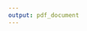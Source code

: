 ```yaml
---
output: pdf_document
---
```


\begin{appendices}

\chapter*{Appendix A. Main linkage PBPP approval}\label{app:a}
\thispagestyle{empty}
\includepdf[pages={-}]{data/assets/pbpp.pdf}

\chapter*{Appendix B}\label{app:b}
\thispagestyle{empty}

\begin{longtable}{@{}lr@{}}
\caption{Medicines not included in total counts}
\label{append-tab-1} \\
\toprule
Medicine Name & BNF subsection \\* \midrule
\endfirsthead
%
\multicolumn{2}{c}%
{{\bfseries continued from previous page}} \\
\toprule
Medicine Name & BNF subsection \\* \midrule
\endhead
%
\bottomrule
\endfoot
%
\endlastfoot
%
GLUCAGON & 06.01.04 \\
OILS FOR THE EAR & 12.01.03 \\
CHLORHEXIDINE GLUCONATE & 12.03.04 \\
ENTERAL NUTRITION & 09.04.02 \\
DOCUSATE SODIUM & 12.01.03 \\
EMOLLIENTS & 13.01.01 \\
SUNSCREEN & 13.08.01 \\
POVIDONE IODINE & 13.11.04 \\
OXYGEN CYLINDERS & 03.06.00 \\
MULTIVITAMINS & 09.06.07 \\
\begin{tabular}[c]{@{}l@{}}LIDOCAINE HYDROCHLORIDE \\ WITH CHLORHEXIDINE GLUCONATE\end{tabular} & 15.02.01 \\
WATER FOR INJECTIONS & 09.02.02 \\
HEPARINOID & 13.14.00 \\
DICLOFENAC & 13.08.01 \\
PROFLAVINE HEMISULFATE & 13.10.05 \\
RALOXIFENE HYDROCHLORIDE & 06.04.01 \\
\begin{tabular}[c]{@{}l@{}}COMPOUND TOPICAL PREPARATIONS \\ WITH LIDOCAINE\end{tabular} & 15.02.01 \\
FOODS FOR SPECIAL DIETS & 09.04.01 \\
\begin{tabular}[c]{@{}l@{}}COMPOUND PREPARATIONS WITH \\ SALICYLIC ACID\end{tabular} & 13.07.00 \\
KETOROLAC TROMETAMOL & 11.08.02 \\
BENZOCAINE & 12.03.03 \\
FOODS FOR SPECIAL DIETS & 09.04.02 \\
MAGNESIUM SULFATE & 13.10.05 \\
HYDROGEN PEROXIDE & 13.11.06 \\
FLUOROURACIL & 13.08.01 \\
UREA HYDROGEN PEROXIDE & 12.01.03 \\
METHYLPREDNISOLONE & 10.01.02 \\
GLUCOSE & 09.02.02 \\
CHLORHEXIDINE GLUCONATE & 13.11.02 \\
LIDOCAINE & 15.02.01 \\
\begin{tabular}[c]{@{}l@{}}AMYLMETACRESOL AND \\ DICHLOROBENZYL ALCOHOL\end{tabular} & 12.03.03 \\
CETYLPYRIDINIUM CHLORIDE & 12.03.03 \\
SALICYLIC ACID & 13.07.00 \\
HEXETIDINE & 12.03.04 \\
GLUTEN FREE BISCUITS & 09.04.01 \\
GLUTEN FREE MIXES & 09.04.01 \\
GLUTEN FREE BREAD & 09.04.01 \\
GLUCOSE & 06.01.04 \\
\begin{tabular}[c]{@{}l@{}}CETRIMIDE AND \\ CHLORHEXIDINE GLUCONATE\end{tabular} & 13.10.05 \\
ORCIPRENALINE SULFATE & 03.01.01 \\
BOWEL CLEANSING SOLUTIONS & 01.06.05 \\
IMIQUIMOD & 13.07.00 \\
ENTERAL NUTRITION & 09.04.01 \\
OXYGEN CYLINDERS WITH SET & 03.06.00 \\
COMPOUND HERBAL PREPARATIONS & 09.12.00 \\
ZINC OXIDE & 13.13.01 \\
ALUMINIUM DIHYDROXYALLANTOINATE & 13.12.00 \\
\begin{tabular}[c]{@{}l@{}}CETYLPYRIDINIUM CHLORIDE WITH \\ CHLOROCRESOL AND\\ LIDOCAINE HYDROCHLORIDE\end{tabular} & 12.03.04 \\
GLUTEN FREE/LOW PROTEIN BISCUITS & 09.04.01 \\
LOW PROTEIN BISCUITS & 09.04.01 \\
GLUTEN FREE PASTA & 09.04.01 \\
GLUTEN FREE/WHEAT FREE BISCUITS & 09.04.01 \\
GLUTEN FREE/WHEAT FREE BREAD & 09.04.01 \\
HYOSCINE HYDROBROMIDE & 15.01.03 \\
MIDAZOLAM & 15.01.04 \\
POTASSIUM PERMANGANATE & 13.11.06 \\
POVIDONE IODINE & 13.10.05 \\
GLUTEN FREE/WHEAT FREE MIXES & 09.04.01 \\
FOODS FOR SPECIAL DIETS & 09.11.04 \\
ALUMINIUM CHLORIDE HEXAHYDRATE & 13.12.00 \\
GLUTEN FREE/WHEAT FREE PASTA & 09.04.01 \\
SODIUM CHLORIDE & 09.02.02 \\
HELICOBACTER PYLORI TEST & 01.03.00 \\
GLUCOSAMINE SULFATE & 09.12.00 \\
LIDOCAINE HYDROCHLORIDE & 15.02.01 \\
TRIAMCINOLONE ACETONIDE & 10.01.02 \\
GLUTEN FREE GRAINS/FLOURS & 09.04.01 \\
HYDROGEN PEROXIDE & 13.10.05 \\
APRACLONIDINE & 11.08.02 \\
PODOPHYLLUM & 13.07.00 \\
AMINO ACID SUPPLEMENTS & 09.04.01 \\
LIDOCAINE HYDROCHLORIDE & 12.03.03 \\
IODINE & 13.11.04 \\
CAMOUFLAGERS & 13.08.02 \\
COVERING AGENTS & 13.08.02 \\
CETOMACROGOL & 13.01.01 \\
GLUTARALDEHYDE & 13.07.00 \\
MENTHOL WITH EUCALYPTUS & 03.08.00 \\
CALCIUM FOLINATE & 08.01.00 \\
SILVER NITRATE & 13.07.00 \\
DEQUALINIUM CHLORIDE & 12.03.03 \\
GLUTEN FREE/WHEAT FREE GRAINS/FLOURS & 09.04.01 \\
CATHETER PATENCY SOLUTIONS & 07.04.04 \\
NEPAFENAC & 11.08.02 \\
HEXYLRESORCINOL & 12.03.03 \\
CETRIMIDE & 13.10.05 \\
PREDNISOLONE & 10.01.02 \\
\begin{tabular}[c]{@{}l@{}}CETRIMIDE AND CHLORHEXIDINE \\ GLUCONATE\end{tabular} & 13.11.02 \\
\begin{tabular}[c]{@{}l@{}}SODIUM PICOSULFATE AND \\ MAGNESIUM CITRATE\end{tabular} & 01.06.05 \\
SODIUM BICARBONATE & 09.02.02 \\
LOW PROTEIN MIXES & 09.04.01 \\
BENZALKONIUM CHLORIDE & 12.03.03 \\
BENZOIN & 03.08.00 \\
CEFPODOXIME & 05.01.02 \\
ALCOHOL & 13.11.01 \\
\begin{tabular}[c]{@{}l@{}}CHLORHEXIDINE IN \\ ISOPROPYL ALCOHOL\end{tabular} & 13.11.02 \\
TETRACAINE & 11.07.00 \\
SYRUP & 09.11.01 \\
COMBINED FOOD PREPARATION & 09.11.04 \\
CHLORHEXIDINE IN METHYLATED SPIRIT & 13.11.02 \\
HYDROCORTISONE ACETATE & 10.01.02 \\
GLUCOSE & 09.04.01 \\
DIBROMOPROPAMIDINE ISETIONATE & 13.10.05 \\
ISOPROPYL ALCOHOL & 13.11.01 \\
INOSINE ACEDOBEN DIMEPRANOL & 05.03.02 \\
EPINEPHRINE & 02.07.03 \\
CHLORHEXIDINE GLUCONATE & 13.10.05 \\
THYMOL & 12.03.04 \\
DICLOFENAC & 11.08.02 \\
FLUORESCEIN SODIUM & 11.08.02 \\
LOW PROTEIN BREAD & 09.04.01 \\
TETRACAINE & 15.02.01 \\
ALFENTANIL & 15.01.04 \\
FOODS FOR SPECIAL DIETS & 09.09.00 \\
FOODS & 09.04.02 \\
\begin{tabular}[c]{@{}l@{}}CHLOROBUTANOL AND \\ CHLORHEXIDINE GLUCONATE\end{tabular} & 12.03.04 \\
FORMALDEHYDE & 13.07.00 \\
GLYCOPYRRONIUM BROMIDE & 15.01.03 \\
\begin{tabular}[c]{@{}l@{}}CHLORHEXIDINE DIGLUCONATE AND\\  TETRACAINE HYDROCHLORIDE\end{tabular} & 12.03.03 \\
OXYBUPROCAINE HYDROCHLORIDE & 11.07.00 \\
SOLVENT ETHER & 13.11.01 \\
PHLEUM PRATENSE & 03.04.02 \\
BENZOCAINE & 13.02.03 \\
TALC PURIFIED & 13.02.03 \\
PHOSPHATES (RECTAL) & 01.06.05 \\
DIAZOXIDE & 06.01.04 \\
BUPIVACAINE HYDROCHLORIDE & 15.02.01 \\
\begin{tabular}[c]{@{}l@{}}LIDOCAINE HYDROCHLORIDE WITH\\  CHLORHEXIDINE GLUCONATE\end{tabular} & 12.03.03 \\
TENECTEPLASE & 02.10.02 \\
LOW PROTEIN PASTA & 09.04.01 \\
LIDOCAINE WITH EPINEPHRINE & 15.02.01 \\
\begin{tabular}[c]{@{}l@{}}AMYLMETACRESOL AND DICHLOROBENZYL \\ ALCOHOL WITH ASCORBIC ACID\end{tabular} & 12.03.03 \\
GENTIAN & 09.07.00 \\
PHENOL & 13.11.05 \\
ETYNODIOL DIACETATE & 07.03.02 \\
GLUTEN FREE/LOW PROTEIN PASTA & 09.04.01 \\
SODIUM BENZOATE & 12.03.04 \\
MISCELLANEOUS HERBALS & 09.12.00 \\
WITCH HAZEL & 13.11.06 \\
LOW PROTEIN CEREALS & 09.04.01 \\
GLUTEN FREE COOKING AIDS & 09.04.01 \\
SODIUM HYPOCHLORITE & 13.11.04 \\
CHLORHEXIDINE IN ISOPROPYL ALCOHOL & 13.11.01 \\
LACTASE & 09.11.02 \\
KETOROLAC TROMETAMOL & 15.01.04 \\
KETAMINE & 15.01.01 \\
MAGNESIUM CITRATE & 01.06.05 \\
CHLOROXYLENOL & 13.11.05 \\
LIDOCAINE WITH AMINOACRIDINE & 12.03.03 \\
ATROPINE SULFATE & 15.01.03 \\
PROXYMETACAINE HYDROCHLORIDE & 11.07.00 \\
ENTERAL NUTRITION & 09.09.00 \\
FLUOROURACIL WITH SALICYLIC ACID & 13.08.01 \\
LIDOCAINE AND TETRACAINE & 15.02.01 \\
PARAFFIN HARD & 13.01.01 \\
FENTANYL & 15.01.04 \\
FOODS FOR SPECIAL DIETS & 09.11.01 \\
MESNA & 08.01.00 \\
MOXIFLOXACIN & 11.08.02 \\
DECOGESTANT DROPS & 03.08.00 \\
BROMFENAC & 11.08.02 \\
HYDROGEN PEROXIDE & 12.03.04 \\
SODIUM CHLORIDE & 07.04.04 \\
LOW PROTEIN FOODS & 09.04.01 \\
LOW PROTEIN GRAINS/FLOURS & 09.04.01 \\
PHENOL WITH CHLORHEXIDINE GLUCONATE & 13.10.05 \\
INGENOL MEBUTATE & 13.08.01 \\
GLUTEN FREE CEREALS & 09.04.01 \\
INTRAVENOUS NUTRITION SUPPLEMENTS & 09.03.00 \\
VITAMINS C AND D3 WITH FOLIC ACID & 09.06.07 \\
DINOPROSTONE & 07.01.01 \\
CRANBERRY & 09.12.00 \\
ALUMINIUM CHLORIDE & 13.12.00 \\
POTASSIUM CHLORIDE & 09.02.02 \\
BRIMONIDINE TARTRATE & 13.06.03 \\
\begin{tabular}[c]{@{}l@{}}BENZOYL PEROXIDE WITH \\ POTASSIUM HYDROXYQUINOLINE\end{tabular} & 13.11.02 \\
ULIPRISTAL & 06.04.01 \\
ALKYL SULFATE & 13.11.03 \\
PRILOCAINE HYDROCHLORIDE & 15.02.01 \\
RACECADOTRIL & 01.04.03 \\
DAPOXETINE & 07.04.06 \\
CARBOMER & 11.08.03 \\
POVIDONE IODINE & 11.08.02 \\
ERGOMETRINE MALEATE & 07.01.01 \\
LOW PROTEIN COOKING AIDS & 09.04.01 \\
PIRFENIDONE & 03.11.01 \\
\begin{tabular}[c]{@{}l@{}}LIDOCAINE HYDROCHLORIDE \\ WITH FLUORESCEIN SODIUM\end{tabular} & 11.07.00 \\
FLEXIBLE COLLODION & 13.10.05 \\
BECAPLERMIN & 13.11.07 \\
MIVACURIUM CHLORIDE & 15.01.05 \\
NORETHISTERONE ENANTHATE & 07.03.02 \\
SOAP & 13.11.03 \\
LANOLIN & 13.01.01 \\
FOODS & 09.04.01 \\
CIPROFLOXACIN WITH DEXAMETHASONE & 12.01.02 \\
INSULIN DEGLUDEC AND LIRAGLUTIDE & 06.01.02 \\
\begin{tabular}[c]{@{}l@{}}LIDOCAINE HYDROCHLORIDE WITH \\ CETYLPYRIDIUM CHLORIDE\end{tabular} & 15.02.01 \\
MULTIVITAMINS & 09.10.00 \\* \bottomrule
\end{longtable}


\chapter*{Appendix C. Renfrewshire pilot. Ethical approval}\label{app:g}
\thispagestyle{empty}
\includepdf[pages={-}]{data/assets/renf-ethics.pdf}

\end{appendices}

\chapter*{Appendix D. Supplementary tables and plots}
\thispagestyle{empty}

\begin{landscape}
\begin{longtable}[c]{@{}lrrrrrrr@{}}
\caption{Social care models. Subset 1. Model results 2015/16}
\label{append-tab-2} \\
\toprule
Term & estimate & std.error & statistic & p.value & odds\_ratio & conf\_int\_low & conf\_int\_high \\* \midrule
\endfirsthead
%
\multicolumn{8}{c}%
{{\bfseries Table \thetable\ continued from previous page}} \\
\toprule
Term & estimate & std.error & statistic & p.value & odds\_ratio & conf\_int\_low & conf\_int\_high \\* \midrule
\endhead
%
\bottomrule
\endfoot
%
\endlastfoot
%
(Intercept) & -4.251 & 0.103 & -41.165 & \textless{}0.001 & 0.014 & 0.012 & 0.017 \\
Female & 0.152 & 0.045 & 3.355 & 0.001 & 1.164 & 1.065 & 1.272 \\
Age: 70-74 & 0.674 & 0.111 & 6.07 & \textless{}0.001 & 1.962 & 1.578 & 2.439 \\
Age: 75-79 & 1.544 & 0.104 & 14.86 & \textless{}0.001 & 4.684 & 3.821 & 5.742 \\
Age: 80-84 & 2.539 & 0.099 & 25.528 & \textless{}0.001 & 12.666 & 10.422 & 15.391 \\
Age: 85-89 & 3.56 & 0.102 & 35.006 & \textless{}0.001 & 35.174 & 28.817 & 42.934 \\
Age: 90-94 & 4.464 & 0.118 & 37.937 & \textless{}0.001 & 86.818 & 68.937 & 109.337 \\
Age: 95 Plus & 4.836 & 0.18 & 26.931 & \textless{}0.001 & 125.909 & 88.556 & 179.019 \\
SIMD Decile: & -0.135 & 0.012 & -11.03 & \textless{}0.001 & 0.874 & 0.853 & 0.895 \\
Meds: 3-5 & 0.898 & 0.11 & 8.173 & \textless{}0.001 & 2.455 & 1.979 & 3.044 \\
Meds: 6-8 & 1.515 & 0.106 & 14.265 & \textless{}0.001 & 4.549 & 3.695 & 5.602 \\
Meds: 9+ & 2.599 & 0.099 & 26.205 & \textless{}0.001 & 13.452 & 11.075 & 16.338 \\
councilAngus & -0.01 & 0.078 & -0.13 & 0.897 & 0.99 & 0.849 & 1.154 \\
councilEasy Ayrshire & -0.187 & 0.06 & -3.122 & 0.002 & 0.83 & 0.738 & 0.933 \\
councilInverclyde & -0.176 & 0.061 & -2.895 & 0.004 & 0.838 & 0.744 & 0.945 \\
councilSouth Lanarkshire & -0.425 & 0.053 & -8.046 & \textless{}0.001 & 0.654 & 0.589 & 0.725 \\
councilStirling & -0.221 & 0.08 & -2.75 & 0.006 & 0.802 & 0.685 & 0.939 \\
counciNorth Ayrshire & -0.415 & 0.058 & -7.202 & \textless{}0.001 & 0.661 & 0.59 & 0.739 \\
councilDumfries and Galloway & -0.811 & 0.072 & -11.201 & \textless{}0.001 & 0.444 & 0.386 & 0.512 \\
councilArgyll and Bute & -0.538 & 0.09 & -5.953 & \textless{}0.001 & 0.584 & 0.489 & 0.697 \\
Female:age\_grp70-74 & 0.243 & 0.06 & 4.058 & \textless{}0.001 & 1.275 & 1.134 & 1.433 \\
Female:age\_grp75-79 & 0.386 & 0.056 & 6.912 & \textless{}0.001 & 1.472 & 1.319 & 1.642 \\
Female:age\_grp80-84 & 0.467 & 0.054 & 8.622 & \textless{}0.001 & 1.595 & 1.435 & 1.774 \\
Female:age\_grp85-89 & 0.453 & 0.057 & 7.975 & \textless{}0.001 & 1.572 & 1.407 & 1.757 \\
Female:age\_grp90-94 & 0.164 & 0.07 & 2.356 & 0.018 & 1.179 & 1.028 & 1.351 \\
Female:age\_grp95 Plus & -0.027 & 0.122 & -0.224 & 0.823 & 0.973 & 0.766 & 1.236 \\
SIMD Decile: :meds\_grp3-5 & 0.045 & 0.012 & 3.86 & \textless{}0.001 & 1.046 & 1.022 & 1.069 \\
SIMD Decile: :meds\_grp6-8 & 0.058 & 0.011 & 5.25 & \textless{}0.001 & 1.06 & 1.037 & 1.083 \\
SIMD Decile: :meds\_grp9+ & 0.065 & 0.011 & 6.092 & \textless{}0.001 & 1.067 & 1.045 & 1.09 \\
Age: 70-74:meds\_grp3-5 & -0.277 & 0.126 & -2.205 & 0.027 & 0.758 & 0.592 & 0.97 \\
Age: 75-79:meds\_grp3-5 & -0.509 & 0.117 & -4.34 & \textless{}0.001 & 0.601 & 0.477 & 0.756 \\
Age: 80-84:meds\_grp3-5 & -0.643 & 0.112 & -5.74 & \textless{}0.001 & 0.526 & 0.422 & 0.655 \\
Age: 85-89:meds\_grp3-5 & -0.743 & 0.114 & -6.521 & \textless{}0.001 & 0.476 & 0.38 & 0.595 \\
Age: 90-94:meds\_grp3-5 & -0.77 & 0.13 & -5.928 & \textless{}0.001 & 0.463 & 0.359 & 0.597 \\
Age: 95 Plus:meds\_grp3-5 & -0.82 & 0.187 & -4.373 & \textless{}0.001 & 0.44 & 0.305 & 0.636 \\
Age: 70-74:meds\_grp6-8 & -0.222 & 0.121 & -1.831 & 0.067 & 0.801 & 0.631 & 1.016 \\
Age: 75-79:meds\_grp6-8 & -0.596 & 0.113 & -5.258 & \textless{}0.001 & 0.551 & 0.441 & 0.688 \\
Age: 80-84:meds\_grp6-8 & -0.856 & 0.108 & -7.891 & \textless{}0.001 & 0.425 & 0.344 & 0.526 \\
Age: 85-89:meds\_grp6-8 & -1.065 & 0.111 & -9.633 & \textless{}0.001 & 0.345 & 0.278 & 0.428 \\
Age: 90-94:meds\_grp6-8 & -1.189 & 0.126 & -9.413 & \textless{}0.001 & 0.305 & 0.238 & 0.39 \\
Age: 95 Plus:meds\_grp6-8 & -1.278 & 0.183 & -6.99 & \textless{}0.001 & 0.279 & 0.195 & 0.399 \\
Age: 70-74:meds\_grp9+ & -0.479 & 0.114 & -4.216 & \textless{}0.001 & 0.619 & 0.496 & 0.774 \\
Age: 75-79:meds\_grp9+ & -0.886 & 0.106 & -8.344 & \textless{}0.001 & 0.412 & 0.335 & 0.508 \\
Age: 80-84:meds\_grp9+ & -1.245 & 0.102 & -12.234 & \textless{}0.001 & 0.288 & 0.236 & 0.352 \\
Age: 85-89:meds\_grp9+ & -1.764 & 0.104 & -16.887 & \textless{}0.001 & 0.171 & 0.14 & 0.21 \\
Age: 90-94:meds\_grp9+ & -2.15 & 0.121 & -17.721 & \textless{}0.001 & 0.116 & 0.092 & 0.148 \\
Age: 95 Plus:meds\_grp9+ & -2.259 & 0.179 & -12.625 & \textless{}0.001 & 0.104 & 0.074 & 0.148 \\
simd:councilAngus & -0.034 & 0.013 & -2.629 & 0.009 & 0.966 & 0.942 & 0.991 \\
simd:councilEast Ayrshire & 0.017 & 0.012 & 1.429 & 0.153 & 1.017 & 0.994 & 1.041 \\
simd:councilInverclyde & 0.01 & 0.012 & 0.814 & 0.415 & 1.01 & 0.987 & 1.033 \\
simd:councilSouth Lanarkshire & 0.011 & 0.01 & 1.065 & 0.287 & 1.011 & 0.991 & 1.03 \\
simd:councilStirling & 0.023 & 0.013 & 1.812 & 0.07 & 1.023 & 0.998 & 1.049 \\
simd:councilNorth Ayrshire & 0.019 & 0.011 & 1.686 & 0.092 & 1.019 & 0.997 & 1.042 \\
simd:councilDumfires and Galloway & 0.044 & 0.013 & 3.408 & 0.001 & 1.045 & 1.019 & 1.072 \\
simd:councilArgyll and Bute & 0.013 & 0.016 & 0.818 & 0.414 & 1.013 & 0.982 & 1.045 \\* \bottomrule
\end{longtable}
\end{landscape}

\begin{figure}[h]
  \centering
    \includegraphics{figures/chapter-results-2/sc_model_25_simd_plot.pdf}
    \caption{Subset 1. Conditional effect of simd on receipt of social care}
    \label{fig:res2-model1-simd}
\end{figure}

\begin{figure}[h]
  \caption{Subset 2. Odds ratios. 2015/16}
  \label{fig:res2-model2-or}
  \centering
    \includegraphics{figures/chapter-results-2/sc_model_24_or_plot.pdf}
\end{figure}


\begin{landscape}
\begin{longtable}{@{}lrrrrrrr@{}}
\caption{Social care models. Subset 2. Model results 2015/16}
\label{append-tab-3} \\
\toprule
term & estimate & std.error & statistic & p.value & odds\_ratio & conf\_int\_low & conf\_int\_high \\* \midrule
\endfirsthead
%
\multicolumn{8}{c}%
{{\bfseries Table \thetable\ continued from previous page}} \\
\toprule
term & estimate & std.error & statistic & p.value & odds\_ratio & conf\_int\_low & conf\_int\_high \\* \midrule
\endhead
%
\bottomrule
\endfoot
%
\endlastfoot
%
(Intercept) & -4.072 & 0.303 & -13.448 & \textless{}0.001 & 0.017 & 0.009 & 0.031 \\
Female & 0.185 & 0.041 & 4.539 & \textless{}0.001 & 1.203 & 1.111 & 1.303 \\
Age: 70-74 & 0.535 & 0.091 & 5.908 & \textless{}0.001 & 1.708 & 1.43 & 2.04 \\
Age: 75-79 & 1.226 & 0.086 & 14.24 & \textless{}0.001 & 3.407 & 2.878 & 4.033 \\
Age: 80-84 & 1.911 & 0.084 & 22.747 & \textless{}0.001 & 6.76 & 5.734 & 7.971 \\
Age: 85-89 & 2.883 & 0.084 & 34.285 & \textless{}0.001 & 17.872 & 15.156 & 21.074 \\
Age: 90-94 & 3.684 & 0.097 & 37.808 & \textless{}0.001 & 39.824 & 32.9 & 48.206 \\
Age: 95 Plus & 4.536 & 0.146 & 31.075 & \textless{}0.001 & 93.359 & 70.129 & 124.286 \\
SIMD Decile: & -0.052 & 0.046 & -1.145 & 0.252 & 0.949 & 0.868 & 1.038 \\
Meds: 3-5 & 0.576 & 0.089 & 6.452 & \textless{}0.001 & 1.78 & 1.494 & 2.12 \\
Meds: 6-8 & 1.254 & 0.085 & 14.719 & \textless{}0.001 & 3.506 & 2.967 & 4.143 \\
Meds: 9+ & 2.073 & 0.079 & 26.096 & \textless{}0.001 & 7.948 & 6.802 & 9.286 \\
councilGlasgow City & -0.37 & 0.294 & -1.259 & 0.208 & 0.69 & 0.388 & 1.229 \\
councilNa h-Eileanan Siar & 0.171 & 0.373 & 0.457 & 0.648 & 1.186 & 0.571 & 2.465 \\
councilEast Renfrewshire & -0.195 & 0.306 & -0.637 & 0.524 & 0.823 & 0.451 & 1.5 \\
councilCity of Edinburgh & 0.016 & 0.295 & 0.055 & 0.956 & 1.016 & 0.57 & 1.813 \\
councilEast Dunbartonshire & -0.583 & 0.305 & -1.911 & 0.056 & 0.558 & 0.307 & 1.015 \\
councilFife & -0.057 & 0.295 & -0.192 & 0.848 & 0.945 & 0.53 & 1.684 \\
councilPerth and Kinross & 0.078 & 0.302 & 0.26 & 0.795 & 1.082 & 0.599 & 1.953 \\
councilSouth Ayrshire & -0.723 & 0.299 & -2.417 & 0.016 & 0.485 & 0.27 & 0.872 \\
Female:age\_grp70-74 & 0.035 & 0.055 & 0.639 & 0.523 & 1.035 & 0.93 & 1.152 \\
Female:age\_grp75-79 & 0.243 & 0.052 & 4.709 & \textless{}0.001 & 1.275 & 1.152 & 1.411 \\
Female:age\_grp80-84 & 0.372 & 0.049 & 7.528 & \textless{}0.001 & 1.451 & 1.317 & 1.598 \\
Female:age\_grp85-89 & 0.434 & 0.051 & 8.455 & \textless{}0.001 & 1.543 & 1.395 & 1.706 \\
Female:age\_grp90-94 & 0.15 & 0.06 & 2.496 & 0.013 & 1.162 & 1.033 & 1.308 \\
Female:age\_grp95 Plus & -0.054 & 0.101 & -0.536 & 0.592 & 0.948 & 0.778 & 1.154 \\
SIMD Decile: :meds\_grp3-5 & 0.043 & 0.009 & 4.906 & \textless{}0.001 & 1.044 & 1.026 & 1.062 \\
SIMD Decile: :meds\_grp6-8 & 0.062 & 0.008 & 7.355 & \textless{}0.001 & 1.063 & 1.046 & 1.081 \\
SIMD Decile: :meds\_grp9+ & 0.079 & 0.008 & 9.739 & \textless{}0.001 & 1.082 & 1.065 & 1.099 \\
Age: 70-74:meds\_grp3-5 & -0.11 & 0.106 & -1.04 & 0.298 & 0.896 & 0.728 & 1.102 \\
Age: 75-79:meds\_grp3-5 & -0.291 & 0.1 & -2.926 & 0.003 & 0.747 & 0.615 & 0.908 \\
Age: 80-84:meds\_grp3-5 & -0.161 & 0.096 & -1.677 & 0.094 & 0.851 & 0.706 & 1.028 \\
Age: 85-89:meds\_grp3-5 & -0.359 & 0.096 & -3.759 & \textless{}0.001 & 0.698 & 0.579 & 0.842 \\
Age: 90-94:meds\_grp3-5 & -0.239 & 0.109 & -2.198 & 0.028 & 0.788 & 0.637 & 0.974 \\
Age: 95 Plus:meds\_grp3-5 & -0.691 & 0.154 & -4.495 & \textless{}0.001 & 0.501 & 0.371 & 0.677 \\
Age: 70-74:meds\_grp6-8 & -0.167 & 0.101 & -1.655 & 0.098 & 0.846 & 0.694 & 1.031 \\
Age: 75-79:meds\_grp6-8 & -0.5 & 0.095 & -5.251 & \textless{}0.001 & 0.607 & 0.504 & 0.731 \\
Age: 80-84:meds\_grp6-8 & -0.469 & 0.092 & -5.1 & \textless{}0.001 & 0.626 & 0.523 & 0.749 \\
Age: 85-89:meds\_grp6-8 & -0.761 & 0.092 & -8.297 & \textless{}0.001 & 0.467 & 0.39 & 0.559 \\
Age: 90-94:meds\_grp6-8 & -0.815 & 0.105 & -7.773 & \textless{}0.001 & 0.443 & 0.36 & 0.544 \\
Age: 95 Plus:meds\_grp6-8 & -1.226 & 0.15 & -8.16 & \textless{}0.001 & 0.293 & 0.219 & 0.394 \\
Age: 70-74:meds\_grp9+ & -0.197 & 0.094 & -2.095 & 0.036 & 0.821 & 0.683 & 0.987 \\
Age: 75-79:meds\_grp9+ & -0.63 & 0.089 & -7.106 & \textless{}0.001 & 0.532 & 0.447 & 0.634 \\
Age: 80-84:meds\_grp9+ & -0.78 & 0.086 & -9.021 & \textless{}0.001 & 0.458 & 0.387 & 0.543 \\
Age: 85-89:meds\_grp9+ & -1.232 & 0.087 & -14.208 & \textless{}0.001 & 0.292 & 0.246 & 0.346 \\
Age: 90-94:meds\_grp9+ & -1.527 & 0.101 & -15.195 & \textless{}0.001 & 0.217 & 0.178 & 0.264 \\
Age: 95 Plus:meds\_grp9+ & -2.169 & 0.147 & -14.791 & \textless{}0.001 & 0.114 & 0.086 & 0.152 \\
simd:councilGlasgow City & -0.056 & 0.045 & -1.233 & 0.218 & 0.946 & 0.865 & 1.034 \\
simd:councilNa h-Eileanan Siar & -0.058 & 0.064 & -0.903 & 0.366 & 0.944 & 0.833 & 1.07 \\
simd:councilEast Renfrewshire & -0.024 & 0.046 & -0.513 & 0.608 & 0.977 & 0.892 & 1.069 \\
simd:councilCity of Edinburgh & -0.114 & 0.045 & -2.511 & 0.012 & 0.893 & 0.817 & 0.975 \\
simd:councilEast Dunbartonshire & -0.046 & 0.046 & -0.988 & 0.323 & 0.955 & 0.872 & 1.046 \\
simd:councilFife & -0.077 & 0.045 & -1.708 & 0.088 & 0.925 & 0.847 & 1.011 \\
simd:councilPerth and Kinross & -0.098 & 0.046 & -2.126 & 0.034 & 0.907 & 0.828 & 0.992 \\
simd:councilSouth Ayrshire & -0.032 & 0.046 & -0.687 & 0.492 & 0.969 & 0.885 & 1.06 \\* \bottomrule
\end{longtable}
\end{landscape}

\begin{figure}[h]
  \centering
    \includegraphics{figures/chapter-results-3/adm_model_3_or_plot.pdf}
    \caption{Unplanned hospital admission. Odds ratios 2015/16}
    \label{fig:res3-adm-OR}
\end{figure}

\begin{landscape}
\begin{longtable}{@{}lrrrrrrr@{}}
\caption{Unplanned hospital admission. Model results 2015/16}
\label{app-tab4}\\
\toprule
term & estimate & std.error & statistic & p.value & odds\_ratio & conf\_int\_low & conf\_int\_high \\* \midrule
\endfirsthead
%
\multicolumn{8}{c}%
{{\bfseries Table \thetable\ continued from previous page}} \\
\toprule
term & estimate & std.error & statistic & p.value & odds\_ratio & conf\_int\_low & conf\_int\_high \\* \midrule
\endhead
%
\bottomrule
\endfoot
%
\endlastfoot
%
(Intercept) & -3.404 & 0.031 & -109.039 & \textless{}0.001 & 0.033 & 0.031 & 0.035 \\
Female & -0.22 & 0.018 & -12.522 & \textless{}0.001 & 0.802 & 0.775 & 0.83 \\
Age: 70-74 & 0.2 & 0.033 & 6.132 & \textless{}0.001 & 1.222 & 1.146 & 1.303 \\
Age: 75-79 & 0.531 & 0.035 & 15.215 & \textless{}0.001 & 1.7 & 1.588 & 1.82 \\
Age: 80-84 & 0.832 & 0.039 & 21.489 & \textless{}0.001 & 2.299 & 2.131 & 2.48 \\
Age: 85-89 & 1.156 & 0.046 & 25.394 & \textless{}0.001 & 3.179 & 2.907 & 3.476 \\
Age: 90-94 & 1.537 & 0.062 & 24.894 & \textless{}0.001 & 4.649 & 4.119 & 5.247 \\
Age: 95 Plus & 1.312 & 0.117 & 11.191 & \textless{}0.001 & 3.715 & 2.952 & 4.676 \\
SIMD Decile: & -0.057 & 0.004 & -14.156 & \textless{}0.001 & 0.945 & 0.937 & 0.952 \\
Meds: 3-5 & 0.298 & 0.039 & 7.685 & \textless{}0.001 & 1.347 & 1.248 & 1.453 \\
Meds: 6-8 & 0.689 & 0.038 & 18.2 & \textless{}0.001 & 1.992 & 1.849 & 2.145 \\
Meds: 9+ & 1.292 & 0.035 & 36.427 & \textless{}0.001 & 3.641 & 3.397 & 3.903 \\
Social Care & 0.865 & 0.03 & 28.526 & \textless{}0.001 & 2.375 & 2.238 & 2.52 \\
USC & 0.885 & 0.008 & 107.661 & \textless{}0.001 & 2.423 & 2.384 & 2.462 \\
Care Home & -0.111 & 0.018 & -6.06 & \textless{}0.001 & 0.895 & 0.864 & 0.928 \\
Female:age\_grp70-74 & 0.05 & 0.025 & 2.001 & 0.045 & 1.051 & 1.001 & 1.104 \\
Female:age\_grp75-79 & 0.03 & 0.025 & 1.221 & 0.222 & 1.031 & 0.982 & 1.082 \\
Female:age\_grp80-84 & 0.01 & 0.025 & 0.387 & 0.699 & 1.01 & 0.961 & 1.061 \\
Female:age\_grp85-89 & 0.015 & 0.028 & 0.525 & 0.599 & 1.015 & 0.961 & 1.072 \\
Female:age\_grp90-94 & -0.074 & 0.037 & -1.984 & 0.047 & 0.929 & 0.863 & 0.999 \\
Female:age\_grp95 Plus & -0.041 & 0.072 & -0.566 & 0.571 & 0.96 & 0.833 & 1.106 \\
SIMD Decile: :meds\_grp3-5 & 0.016 & 0.005 & 3.224 & 0.001 & 1.016 & 1.006 & 1.026 \\
SIMD Decile: :meds\_grp6-8 & 0.022 & 0.005 & 4.646 & \textless{}0.001 & 1.023 & 1.013 & 1.033 \\
SIMD Decile: :meds\_grp9+ & 0.02 & 0.005 & 4.261 & \textless{}0.001 & 1.02 & 1.011 & 1.029 \\
Age: 70-74:meds\_grp3-5 & -0.051 & 0.04 & -1.257 & 0.209 & 0.951 & 0.879 & 1.029 \\
Age: 75-79:meds\_grp3-5 & -0.107 & 0.042 & -2.555 & 0.011 & 0.898 & 0.827 & 0.975 \\
Age: 80-84:meds\_grp3-5 & -0.164 & 0.046 & -3.589 & \textless{}0.001 & 0.849 & 0.776 & 0.928 \\
Age: 85-89:meds\_grp3-5 & -0.151 & 0.052 & -2.911 & 0.004 & 0.86 & 0.777 & 0.952 \\
Age: 90-94:meds\_grp3-5 & -0.268 & 0.068 & -3.955 & \textless{}0.001 & 0.765 & 0.67 & 0.874 \\
Age: 95 Plus:meds\_grp3-5 & -0.231 & 0.119 & -1.953 & 0.051 & 0.793 & 0.629 & 1.001 \\
Age: 70-74:meds\_grp6-8 & -0.137 & 0.04 & -3.411 & 0.001 & 0.872 & 0.806 & 0.943 \\
Age: 75-79:meds\_grp6-8 & -0.229 & 0.041 & -5.549 & \textless{}0.001 & 0.795 & 0.733 & 0.862 \\
Age: 80-84:meds\_grp6-8 & -0.274 & 0.044 & -6.171 & \textless{}0.001 & 0.76 & 0.697 & 0.83 \\
Age: 85-89:meds\_grp6-8 & -0.383 & 0.051 & -7.583 & \textless{}0.001 & 0.682 & 0.617 & 0.753 \\
Age: 90-94:meds\_grp6-8 & -0.626 & 0.066 & -9.488 & \textless{}0.001 & 0.535 & 0.47 & 0.609 \\
Age: 95 Plus:meds\_grp6-8 & -0.535 & 0.115 & -4.636 & \textless{}0.001 & 0.586 & 0.467 & 0.734 \\
Age: 70-74:meds\_grp9+ & -0.123 & 0.038 & -3.281 & 0.001 & 0.884 & 0.821 & 0.952 \\
Age: 75-79:meds\_grp9+ & -0.331 & 0.039 & -8.461 & \textless{}0.001 & 0.718 & 0.665 & 0.776 \\
Age: 80-84:meds\_grp9+ & -0.463 & 0.042 & -10.915 & \textless{}0.001 & 0.629 & 0.579 & 0.684 \\
Age: 85-89:meds\_grp9+ & -0.688 & 0.049 & -14.103 & \textless{}0.001 & 0.503 & 0.457 & 0.553 \\
Age: 90-94:meds\_grp9+ & -0.962 & 0.064 & -14.984 & \textless{}0.001 & 0.382 & 0.337 & 0.434 \\
Age: 95 Plus:meds\_grp9+ & -0.929 & 0.113 & -8.196 & \textless{}0.001 & 0.395 & 0.316 & 0.493 \\
Age: 70-74:scs\_flagsocial Care & -0.077 & 0.04 & -1.927 & 0.054 & 0.926 & 0.855 & 1.001 \\
Age: 75-79:scs\_flagsocial Care & -0.125 & 0.037 & -3.369 & 0.001 & 0.882 & 0.82 & 0.949 \\
Age: 80-84:scs\_flagsocial Care & -0.265 & 0.036 & -7.372 & \textless{}0.001 & 0.767 & 0.715 & 0.823 \\
Age: 85-89:scs\_flagsocial Care & -0.361 & 0.037 & -9.713 & \textless{}0.001 & 0.697 & 0.648 & 0.75 \\
Age: 90-94:scs\_flagsocial Care & -0.36 & 0.044 & -8.229 & \textless{}0.001 & 0.698 & 0.64 & 0.76 \\
Age: 95 plus:scs\_flagSocial Care & -0.15 & 0.07 & -2.154 & 0.031 & 0.861 & 0.751 & 0.987 \\* \bottomrule
\end{longtable}
\end{landscape}

\begin{figure}[h]
  \centering
    \includegraphics{figures/chapter-results-3/adm_model_3_simd_plot.pdf}
    \caption{Conditional effect of SIMD on any unplanned hospital admission}
    \label{fig:res3-adm-simd}
\end{figure}
